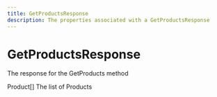 ```yaml
---
title: GetProductsResponse
description: The properties associated with a GetProductsResponse
---
```


GetProductsResponse
===============================================
The response for the GetProducts method

<Reference>
  <Field name="products" nullable={false}>
    <Type>
      Product[]
    </Type>
    <Description>
      The list of Products
    </Description>
  </Field>
</Reference>